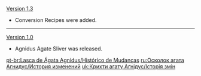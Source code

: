 {{Change History/Header}}
[[Version 1.3]]
*Conversion Recipes were added.
----
[[Version 1.0]]
*Agnidus Agate Sliver was released.
<noinclude>


[[pt-br:Lasca de Ágata Agnidus/Histórico de Mudanças]]
[[ru:Осколок агата Агнидус/История изменений]]
[[uk:Крихти агату Аґнідус/Історія змін]]
</noinclude>